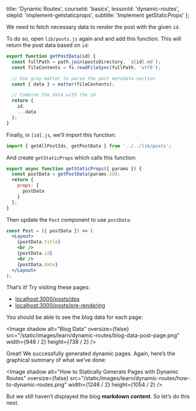 
  title: 'Dynamic Routes',
  courseId: 'basics',
  lessonId: 'dynamic-routes',
  stepId: 'implement-getstaticprops',
  subtitle: 'Implement getStaticProps'
};

We need to fetch necessary data to render the post with the given `id`.

To do so, open `lib/posts.js` again and and add this function. This will return the post data based on `id`:

```jsx
export function getPostData(id) {
  const fullPath = path.join(postsDirectory, `${id}.md`);
  const fileContents = fs.readFileSync(fullPath, 'utf8');

  // Use gray-matter to parse the post metadata section
  const { data } = matter(fileContents);

  // Combine the data with the id
  return {
    id,
    ...data
  };
}
```

Finally, in `[id].js`, we’ll import this function:

```js
import { getAllPostIds, getPostData } from '../../lib/posts';
```

And create `getStaticProps` which calls this function:

```jsx
export async function getStaticProps({ params }) {
  const postData = getPostData(params.id);
  return {
    props: {
      postData
    }
  };
}
```

Then update the `Post` component to use `postData`:

```jsx
const Post = ({ postData }) => (
  <Layout>
    {postData.title}
    <br />
    {postData.id}
    <br />
    {postData.date}
  </Layout>
);
```

That’s it! Try visiting these pages:

- [localhost:3000/posts/dps](http://localhost:3000/posts/dps)
- [localhost:3000/posts/pre-rendering](http://localhost:3000/posts/pre-rendering)

You should be able to see the blog data for each page:

<Image
  shadow
  alt="Blog Data"
  oversize={false}
  src="/static/images/learn/dynamic-routes/blog-data-post-page.png"
  width={948 / 2}
  height={738 / 2}
/>

Great! We successfully generated dynamic pages. Again, here’s the graphical summary of what we’ve done:

<Image
  shadow
  alt="How to Statically Generate Pages with Dynamic Routes"
  oversize={false}
  src="/static/images/learn/dynamic-routes/how-to-dynamic-routes.png"
  width={1246 / 2}
  height={1054 / 2}
/>

But we still haven’t displayed the blog **markdown content**. So let’s do this next.

